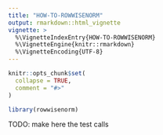 ```yaml
---
title: "HOW-TO-ROWWISENORM"
output: rmarkdown::html_vignette
vignette: >
  %\VignetteIndexEntry{HOW-TO-ROWWISENORM}
  %\VignetteEngine{knitr::rmarkdown}
  %\VignetteEncoding{UTF-8}
---
```


```r
knitr::opts_chunk$set(
  collapse = TRUE,
  comment = "#>"
)
```

```r
library(rowwisenorm)
```

TODO: make here the test calls 
